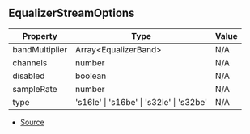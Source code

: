 ## EqualizerStreamOptions

| Property | Type | Value |
| ----------- | ----------- | ----------- |
| bandMultiplier | Array\<EqualizerBand> | N/A |
| channels | number | N/A |
| disabled | boolean | N/A |
| sampleRate | number | N/A |
| type | 's16le' \| 's16be' \| 's32le' \| 's32be' | N/A |


- [Source](https://github.com/Androz2091/discord-player/blob/7529a33/packages/equalizer/src/equalizer/EqualizerStream.ts#L5)